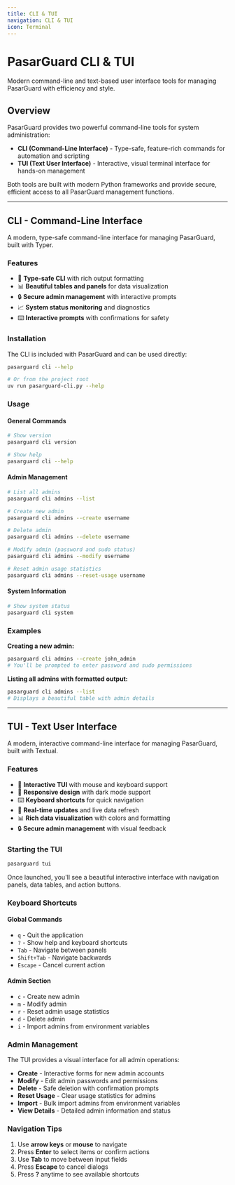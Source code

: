 ---
title: CLI & TUI
navigation: CLI & TUI
icon: Terminal
---

# PasarGuard CLI & TUI

Modern command-line and text-based user interface tools for managing PasarGuard with efficiency and style.

## Overview

PasarGuard provides two powerful command-line tools for system administration:

- **CLI (Command-Line Interface)** - Type-safe, feature-rich commands for automation and scripting
- **TUI (Text User Interface)** - Interactive, visual terminal interface for hands-on management

Both tools are built with modern Python frameworks and provide secure, efficient access to all PasarGuard management functions.

---

## CLI - Command-Line Interface

A modern, type-safe command-line interface for managing PasarGuard, built with Typer.

### Features

- 🎯 **Type-safe CLI** with rich output formatting
- 📊 **Beautiful tables and panels** for data visualization
- 🔒 **Secure admin management** with interactive prompts
- 📈 **System status monitoring** and diagnostics
- ⌨️ **Interactive prompts** with confirmations for safety

### Installation

The CLI is included with PasarGuard and can be used directly:

```bash
pasarguard cli --help

# Or from the project root
uv run pasarguard-cli.py --help
```

### Usage

#### General Commands

```bash
# Show version
pasarguard cli version

# Show help
pasarguard cli --help
```

#### Admin Management

```bash
# List all admins
pasarguard cli admins --list

# Create new admin
pasarguard cli admins --create username

# Delete admin
pasarguard cli admins --delete username

# Modify admin (password and sudo status)
pasarguard cli admins --modify username

# Reset admin usage statistics
pasarguard cli admins --reset-usage username
```

#### System Information

```bash
# Show system status
pasarguard cli system
```

### Examples

**Creating a new admin:**
```bash
pasarguard cli admins --create john_admin
# You'll be prompted to enter password and sudo permissions
```

**Listing all admins with formatted output:**
```bash
pasarguard cli admins --list
# Displays a beautiful table with admin details
```

---

## TUI - Text User Interface

A modern, interactive command-line interface for managing PasarGuard, built with Textual.

### Features

- 🎯 **Interactive TUI** with mouse and keyboard support
- 📱 **Responsive design** with dark mode support
- ⌨️ **Keyboard shortcuts** for quick navigation
- 🔄 **Real-time updates** and live data refresh
- 📊 **Rich data visualization** with colors and formatting
- 🔒 **Secure admin management** with visual feedback

### Starting the TUI

```bash
pasarguard tui
```

Once launched, you'll see a beautiful interactive interface with navigation panels, data tables, and action buttons.

### Keyboard Shortcuts

#### Global Commands

- `q` - Quit the application
- `?` - Show help and keyboard shortcuts
- `Tab` - Navigate between panels
- `Shift+Tab` - Navigate backwards
- `Escape` - Cancel current action

#### Admin Section

- `c` - Create new admin
- `m` - Modify admin
- `r` - Reset admin usage statistics
- `d` - Delete admin
- `i` - Import admins from environment variables

### Admin Management

The TUI provides a visual interface for all admin operations:

- **Create** - Interactive forms for new admin accounts
- **Modify** - Edit admin passwords and permissions
- **Delete** - Safe deletion with confirmation prompts
- **Reset Usage** - Clear usage statistics for admins
- **Import** - Bulk import admins from environment variables
- **View Details** - Detailed admin information and status

### Navigation Tips

1. Use **arrow keys** or **mouse** to navigate
2. Press **Enter** to select items or confirm actions
3. Use **Tab** to move between input fields
4. Press **Escape** to cancel dialogs
5. Press **?** anytime to see available shortcuts